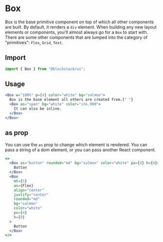 # Box

Box is the base primitive component on top of which all other components
are built. By default, it renders a `div` element. When building any new
layout elements or components, you'll almost always go for a `Box` to
start with. There are some other components that are lumped into the
category of "primitives": `Flex`, `Grid`, `Text`.

## Import

```js
import { Box } from "@blockstack/ui";
```

## Usage

```jsx
<Box w="100%" p={4} color="white" bg="salmon">
  Box is the base element all others are created from.{" "}
  <Box as="span" bg="white" color="ink.900">
    It can also be inline.
  </Box>
</Box>
```

## as prop

You can use the `as` prop to change which element is rendered. You can pass a string of a dom element, or you can pass another React component.

```jsx
<>
  <Box as="button" rounded="md" bg="salmon" color="white" px={4} h={8}>
    Button
  </Box>
  <Box
    mt={5}
    as={Flex}
    align="center"
    justify="center"
    rounded="md"
    bg="salmon"
    color="white"
    px={4}
    h={8}
  >
    Button
  </Box>
</>
```

